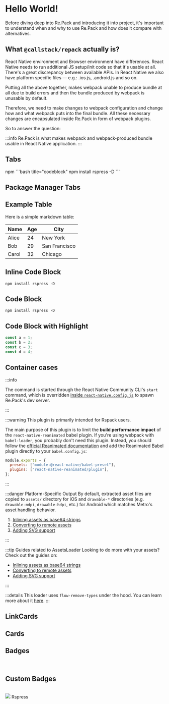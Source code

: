 
# Hello World!

Before diving deep into Re.Pack and introducing it into project, it's important to understand when and why to use Re.Pack and how does it compare with alternatives.

## What `@callstack/repack` actually is? 

React Native environment and Browser environment have differences. React Native needs to run additional JS setup/init code so that it's usable at all. There's a great discrepancy between available APIs. In React Native we also have platform specific files — e.g.: .ios.js, .android.js and so on.

Putting all the above together, makes webpack unable to produce bundle at all due to build errors and then the bundle produced by webpack is unusable by default.

Therefore, we need to make changes to webpack configuration and change how and what webpack puts into the final bundle. All these necessary changes are encapsulated inside Re.Pack in form of webpack plugins.

So to answer the question:

:::info Re.Pack is what makes webpack and webpack-produced bundle usable in React Native application.
:::

## Tabs

<Tabs>
  <Tab label="first tab">npm</Tab>
  <Tab label="second tab">
    ```bash title="codeblock"
    npm install rspress -D
    ```
  </Tab>
</Tabs>

## Package Manager Tabs

<PackageManagerTabs command="install rspress -D" />

## Example Table

Here is a simple markdown table:

| Name   | Age | City      |
|--------|-----|-----------|
| Alice  | 24  | New York  |
| Bob    | 29  | San Francisco |
| Carol  | 32  | Chicago   |

## Inline Code Block

`npm install rspress -D`

## Code Block

```
npm install rspress -D
```

## Code Block with Highlight

```ts title=codeblock.ts {1,3}
const a = 1;
const b = 2;
const c = 3;
const d = 4;
```

## Container cases

:::info

The command is started through the React Native Community CLI's `start` command, which is overridden [inside `react-native.config.js`](/) to spawn Re.Pack's dev server.

:::

:::warning This plugin is primarily intended for Rspack users.

The main purpose of this plugin is to limit the **build performance impact** of the `react-native-reanimated` babel plugin.
If you're using webpack with `babel-loader`, you probably don't need this plugin. Instead, you should follow the [official Reanimated documentation](https://docs.swmansion.com/react-native-reanimated/docs/fundamentals/getting-started/#step-2-add-reanimateds-babel-plugin) and add the Reanimated Babel plugin directly to your `babel.config.js`:

```js
module.exports = {
  presets: ["module:@react-native/babel-preset"],
  plugins: ["react-native-reanimated/plugin"],
};
```

:::

:::danger Platform-Specific Output
By default, extracted asset files are copied to `assets/` directory for iOS and `drawable-*` directories (e.g. `drawable-mdpi`, `drawable-hdpi`, etc.) for Android which matches Metro's asset handling behavior.

1. [Inlining assets as base64 strings](/docs/guides/inline-assets)
1. [Converting to remote assets](/docs/guides/remote-assets)
1.  [Adding SVG support](/docs/guides/svg)

:::

:::tip Guides related to AssetsLoader
Looking to do more with your assets? Check out the guides on:

- [Inlining assets as base64 strings](/docs/guides/inline-assets)
- [Converting to remote assets](/docs/guides/remote-assets)
- [Adding SVG support](/docs/guides/svg)

:::

:::details
This loader uses `flow-remove-types` under the hood. You can learn more about it [here](https://github.com/facebook/flow/tree/main/packages/flow-remove-types).
:::

## LinkCards

<LinkCard
  href="/"
  title="React Native"
  description="I'm using React Native, either bare (RN CLI) or with Expo and want to display a licenses screen in my app."
/>
<LinkCard
  href="/"
  title="Node.js CLI"
  description="I'm building a Node.js app or a non-React-Native project and want to generate license reports for my dependencies."
/>
<LinkCard
  href="/"
  title="Programmatic API"
  description="I want to use the core functionalities but adjust the presentation of the license report, or process the data in a different way."
/>

## Cards

<Card
  title="React Native"
  content="I'm using React Native, either bare (RN CLI) or with Expo and want to display a licenses screen in my app."
/>
<Card
  title="Node.js CLI"
  content="I'm building a Node.js app or a non-React-Native project and want to generate license reports for my dependencies."
/>
<Card
  title="Programmatic API"
  content="I want to use the core functionalities but adjust the presentation of the license report, or process the data in a different way."
/>

## Badges
<br />
<Badge text="tip" type="tip" />
<Badge text="info" type="info" />
<Badge text="warning" type="warning" />
<Badge text="danger" type="danger" />
<Badge text="note" type="note" />


## Custom Badges
<br />
<Badge>
  <img
    style={{ height: '18px' }}
    src="https://lf3-static.bytednsdoc.com/obj/eden-cn/uhbfnupenuhf/rspress/rspress-logo.png"
  />
  <span>Rspress</span>
</Badge>